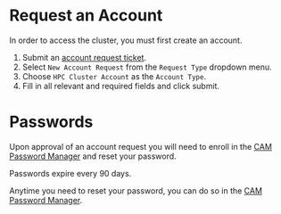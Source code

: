 # Request an Account
In order to access the cluster, you must first create an account.

1) Submit an [account request ticket](https://health.uconn.edu/high-performance-computing/contact/).
1) Select `New Account Request` from the `Request Type` dropdown menu.
2) Choose `HPC Cluster Account` as the `Account Type`. 
3) Fill in all relevant and required fields and click submit.

# Passwords
Upon approval of an account request you will need to enroll in the [CAM Password Manager](https://pm-app.cam.uchc.edu/portal/Home/LandingPage) and reset your password.

Passwords expire every 90 days.

Anytime you need to reset your password, you can do so in the [CAM Password Manager](https://pm-app.cam.uchc.edu/portal/Home/LandingPage). 